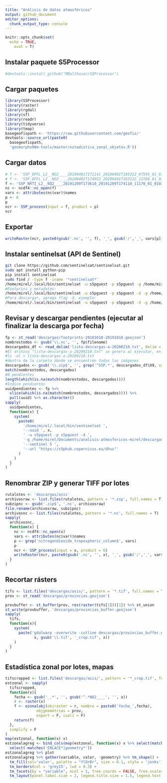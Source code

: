 ```yaml
---
title: "Análisis de datos atmosféricos"
output: github_document
editor_options: 
  chunk_output_type: console
---
```


```r
knitr::opts_chunk$set(
  echo = TRUE,
    eval = T)
```

## Instalar paquete S5Processor

```r
#devtools::install_github("MBalthasar/S5Processor")
```

## Cargar paquetes

```r
library(S5Processor)
library(raster)
library(rgdal)
library(sf)
library(readr)
library(tidyverse)
library(tmap)
basegeofispath <- 'https://raw.githubusercontent.com/geofis/'
devtools::source_url(paste0(
  basegeofispath,
  'geomorpho90m-tools/master/estadistica_zonal_objetos.R'))
```

## Cargar datos

```r
# f <- 'S5P_OFFL_L2__NO2____20190401T171141_20190401T185312_07595_01_010300_20190407T185548.nc'
# f <- 'S5P_OFFL_L2__NO2____20200401T174952_20200401T193122_12788_01_010302_20200403T102954.nc'
f <- 'S5P_NRTI_L2__NO2____20191209T173610_20191209T174110_11170_01_010302_20191209T182308.nc'
nc <- ncdf4::nc_open(f)
vars <- attributes(nc$var)$names
p <- 6
p
ncr <- S5P_process(input = f, product = p)
ncr
```

## Exportar

```r
writeRaster(ncr, paste0(gsub('.nc', '', f), '_', gsub('/','_', vars[p]), '.tif'), overwrite=T)
```

## Instalar sentinelsat (API de Sentinel)

```bash
git clone https://github.com/sentinelsat/sentinelsat.git
sudo apt install python-pip
pip install sentinelsat
sudo find / -type f -iname '*sentinelsat*'
/home/mirel/.local/bin/sentinelsat -u s5pguest -p s5pguest -g /home/mirel/Documents/analisis-atmosfericos-mirel/descargas/rd.geojson --sentinel 5 -s 20181018 -e 20191018 --url "https://s5phub.copernicus.eu/dhus" --producttype L2__NO2___
#Footprins y metadatos:
/home/mirel/.local/bin/sentinelsat -u s5pguest -p s5pguest -d -g /home/mirel/Documents/analisis-atmosfericos-mirel/descargas/rd.geojson --sentinel 5 -s 20181018 -e 20181019 --url "https://s5phub.copernicus.eu/dhus" --producttype L2__NO2___ --footprints
#Para descargar, agrega flag -d, ejemplo:
/home/mirel/.local/bin/sentinelsat -u s5pguest -p s5pguest -d -g /home/mirel/Documents/analisis-atmosfericos-mirel/descargas/rd.geojson --sentinel 5 -s 20181018 -e 20181019 --url "https://s5phub.copernicus.eu/dhus" --producttype L2__NO2___
```

## Revisar y descargar pendientes (ejecutar al finalizar la descarga por fecha)

```r
fp <- st_read('descargas/footprints-20181018-20191018.geojson')
nombrestodos <- gsub('\\.nc', '', fp$filename)
descargados_df <- read_delim('lista-descargas-a-20200210.txt', delim = ' ', col_names = F)
#El archivo "lista-descargas-a-20200210.txt" se genera al ejecutar, en la terminal,
#ls -al > lista-descargas-a-20200210.txt
#dentro de la carpeta donde se encuentren todas las imágenes
descargados <- gsub('\\.zip$', '', grep('^S5P.*', descargados_df$X9, value = T))
match(nombrestodos, descargados)
#N pendientes
length(which(is.na(match(nombrestodos, descargados))))
#Indice pendientes
uuidpendientes <- fp %>%
  slice(which(is.na(match(nombrestodos, descargados)))) %>%
  pull(uuid) %>% as.character()
sapply(
  uuidpendientes,
  function(x) {
    system(
      paste0(
        '/home/mirel/.local/bin/sentinelsat ',
        '--uuid ', x,
        ' -u s5pguest -p s5pguest -d ',
        '-g /home/mirel/Documents/analisis-atmosfericos-mirel/descargas/rd.geojson ',
        '--sentinel 5 ',
        '--url "https://s5phub.copernicus.eu/dhus"'
      )
    )
  }
)
```

## Renombrar ZIP y generar TIFF por lotes

```r
rutalotes <- 'descargas/asis'
archivosraw <- list.files(rutalotes, pattern = '*.zip', full.names = T)
subzipnc <- gsub('.zip$', '.nc', archivosraw)
file.rename(archivosraw, subzipnc)
archivosnc <- list.files(rutalotes, pattern = '*.nc', full.names = T)
sapply(
  archivosnc,
  function(x) {
    nc <- ncdf4::nc_open(x)
    vars <- attributes(nc$var)$names
    p <- grep('nitrogendioxide_tropospheric_column$', vars)
    p
    ncr <- S5P_process(input = x, product = 6)
    writeRaster(ncr, paste0(gsub('.nc', '', x), '_', gsub('/','_', vars[p]), '.tif'), overwrite=T)
  }
)
```

## Recortar rásters

```r
tifs <- list.files('descargas/asis/', pattern = '*.tif', full.names = T)
prov <- st_read('descargas/provincias.geojson')
```

```r
provbuffer <- st_buffer(prov, res(raster(tifs[1]))[1]) %>% st_union
st_write(provbuffer, 'descargas/provincias_buffer.geojson')
sapply(
  tifs,
  function(x){
    system(
      paste('gdalwarp -overwrite -cutline descargas/provincias_buffer.geojson -crop_to_cutline',
             x, gsub('\\.tif', '_crop.tif', x))
    )
  }
)
```

## Estadística zonal por lotes, mapas

```r
tifscropped <- list.files('descargas/asis/', pattern = '*_crop.tif', full.names = T)
estzonal <- sapply(
  tifscropped,
  function(x){
    fecha <- gsub('_.*', '', gsub('^.*NO2____', '', x))
    r <- raster(x)
    f <- ezonalobj(objraster = r, nombre = paste0('fecha_',fecha),
              objgeometrias = prov,
              export = F, cuali = F)
    return(f)
  },
  simplify = F
)
map(estzonal, function(x) x)
estzonalagreg <- bind_cols(map(estzonal, function(x) x %>% select(matches('media$|ENLACE')))) %>%
  select(-matches('ENLACE*|geometry*'))
estzonalagreg %>% plot
estzonalagreg %>% gather(variable, valor, -geometry) %>% tm_shape() +
  tm_fill(col='valor', palette = "YlOrBr", size = 0.1, style = 'jenks') +
  tm_borders(col = 'grey15', lwd = 0.3) +
  tm_facets(by = "variable", ncol = 1, free.coords = FALSE, free.scales = TRUE) +
  tm_layout(panel.label.size = 2, legend.title.size = 1.5, legend.text.size = 1.5)
```
